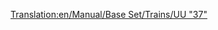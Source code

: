 [[Translation:en/Manual/Base Set/Trains/UU "37"]]
{{nl/Treinen|Naam=UU "37"
|Afbeelding=[[File:en/Uu37.png]]
|Kosten=£19,921 ($39.842)
|Snelheid=144 km/h (90 mph)
|Gewicht=101 t
|Kracht= 1,750 hp (1.305 kW)
|Onderhoudskosten=£1,828 ($3.656)
|Ontworpen=1959
|Levensduur=20
|Capaciteit=n.v.t.
|Omschrijving=
|Real-life=Dit is de herbenoemde versie van de [http://en.wikipedia.org/wiki/British_Rail_Class_37 British Rail Class 37 (EN)].
}}
